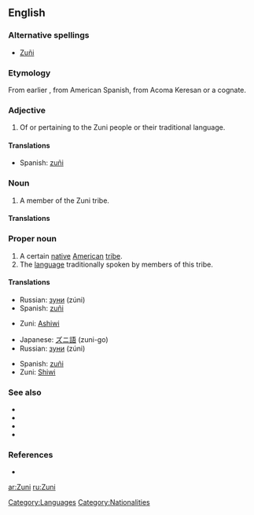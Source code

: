 {{see|zuñi|Zuñi}}
{{wikipedia}}
==English==

===Alternative spellings===
* [[Zuñi]]

===Etymology===
From earlier {{term|Zuñi}}, from American Spanish, from Acoma Keresan {{term|sɨ̂‧ni||sc=Latn}} or a cognate.

===Adjective===
{{en-adj|-}}

# Of or pertaining to the Zuni people or their traditional language.

====Translations====
{{trans-top|Of the Zuni people or their language}}
* Spanish: [[zuñi]]
{{trans-mid}}
{{trans-bottom}}

===Noun===
{{en-noun}}

# A member of the Zuni tribe.

====Translations====
{{trans-top|A member of the Zuni tribe}}
{{trans-mid}}
{{trans-bottom}}

===Proper noun===
{{en-proper noun}}

# A certain [[native]] [[American]] [[tribe]].
# The [[language]] traditionally spoken by members of this tribe.

====Translations====
{{trans-top|native American tribe}}
* Russian: [[зуни]] (zúni)
* Spanish: [[zuñi]] {{m}}
{{trans-mid}}
* Zuni: [[Ashiwi]]
{{trans-bottom}}

{{trans-top|language}}
* Japanese: [[ズニ語]] (zuni-go)
* Russian: [[зуни]] (zúni)
{{trans-mid}}
* Spanish: [[zuñi]] {{m}}
* Zuni: [[Shiwi]]
{{trans-bottom}}

===See also===
* {{langcat}}
* {{pedialite|Zuni}}
* {{pedialite|Zuni language}}
* {{ethnologue|code=zun}}

===References===
* {{R:Dictionary.com|Zuni}}

[[Category:Languages]]
[[Category:Nationalities]]

[[ar:Zuni]]
[[ru:Zuni]]